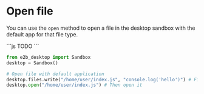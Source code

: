 # Open file

You can use the `open` method to open a file in the desktop sandbox with the default app for that file type.

<CodeGroup>
```js
TODO
```

```python
from e2b_desktop import Sandbox
desktop = Sandbox()

# Open file with default application
desktop.files.write("/home/user/index.js", "console.log('hello')") # First create the file
desktop.open("/home/user/index.js") # Then open it
```
</CodeGroup>